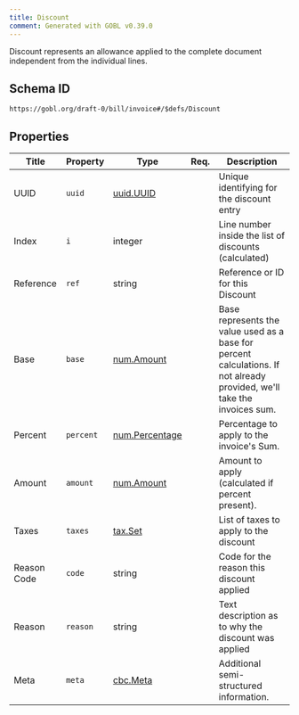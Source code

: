 ```yaml
---
title: Discount
comment: Generated with GOBL v0.39.0
---
```


Discount represents an allowance applied to the complete document independent from the individual lines.

## Schema ID

`https://gobl.org/draft-0/bill/invoice#/$defs/Discount`

## Properties

| Title       | Property  | Type                                      | Req. | Description                                                                                                              |
|-------------|-----------|-------------------------------------------|------|--------------------------------------------------------------------------------------------------------------------------|
| UUID        | `uuid`    | [uuid.UUID](/draft-0/uuid/uuid)           |      | Unique identifying for the discount entry                                                                                |
| Index       | `i`       | integer                                   |      | Line number inside the list of discounts (calculated)                                                                    |
| Reference   | `ref`     | string                                    |      | Reference or ID for this Discount                                                                                        |
| Base        | `base`    | [num.Amount](/draft-0/num/amount)         |      | Base represents the value used as a base for percent calculations. If not already provided, we'll take the invoices sum. |
| Percent     | `percent` | [num.Percentage](/draft-0/num/percentage) |      | Percentage to apply to the invoice's Sum.                                                                                |
| Amount      | `amount`  | [num.Amount](/draft-0/num/amount)         |      | Amount to apply (calculated if percent present).                                                                         |
| Taxes       | `taxes`   | [tax.Set](/draft-0/tax/set)               |      | List of taxes to apply to the discount                                                                                   |
| Reason Code | `code`    | string                                    |      | Code for the reason this discount applied                                                                                |
| Reason      | `reason`  | string                                    |      | Text description as to why the discount was applied                                                                      |
| Meta        | `meta`    | [cbc.Meta](/draft-0/cbc/meta)             |      | Additional semi-structured information.                                                                                  |

